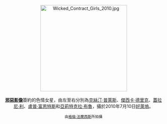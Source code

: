 <center>
[[File:Wicked_Contract_Girls_2010.jpg|275px]]
<br><br>
'''[[邪惡影像|邪惡影像]]'''簽約的色情女星，由左至右分別為[[克絲汀·普萊斯|克絲汀·普萊斯]]、[[傑西卡·德里克|傑西卡·德里克]]、[[蓋拉尼·利|蓋拉尼·利]]、[[盧普·富恩特斯|盧普·富恩特斯]]和[[亞莉特克拉·布魯|亞莉特克拉·布魯]]，攝於2010年7月10日[[好萊塢|好萊塢]]。
<p>
<small>由[[:en:User:Toglenn|格倫·法蘭西斯]]所拍攝</small>
</center>